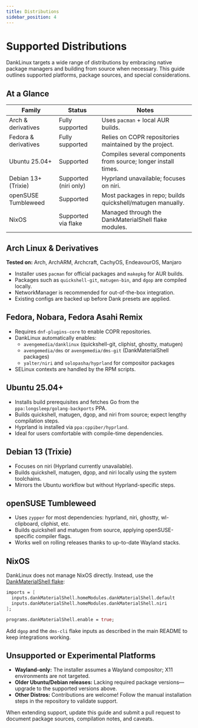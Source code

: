 ```yaml
---
title: Distributions
sidebar_position: 4
---
```


# Supported Distributions

DankLinux targets a wide range of distributions by embracing native package managers and building from source when necessary. This guide outlines supported platforms, package sources, and special considerations.

## At a Glance

| Family | Status | Notes |
| --- | --- | --- |
| Arch & derivatives | Fully supported | Uses `pacman` + local AUR builds. |
| Fedora & derivatives | Fully supported | Relies on COPR repositories maintained by the project. |
| Ubuntu 25.04+ | Supported | Compiles several components from source; longer install times. |
| Debian 13+ (Trixie) | Supported (niri only) | Hyprland unavailable; focuses on niri. |
| openSUSE Tumbleweed | Supported | Most packages in repo; builds quickshell/matugen manually. |
| NixOS | Supported via flake | Managed through the DankMaterialShell flake modules. |

## Arch Linux & Derivatives

**Tested on:** Arch, ArchARM, Archcraft, CachyOS, EndeavourOS, Manjaro

- Installer uses `pacman` for official packages and `makepkg` for AUR builds.
- Packages such as `quickshell-git`, `matugen-bin`, and `dgop` are compiled locally.
- NetworkManager is recommended for out-of-the-box integration.
- Existing configs are backed up before Dank presets are applied.

## Fedora, Nobara, Fedora Asahi Remix

- Requires `dnf-plugins-core` to enable COPR repositories.
- DankLinux automatically enables:
  - `avengemedia/danklinux` (quickshell-git, cliphist, ghostty, matugen)
  - `avengemedia/dms` or `avengemedia/dms-git` (DankMaterialShell packages)
  - `yalter/niri` and `solopasha/hyprland` for compositor packages
- SELinux contexts are handled by the RPM scripts.

## Ubuntu 25.04+

- Installs build prerequisites and fetches Go from the `ppa:longsleep/golang-backports` PPA.
- Builds quickshell, matugen, dgop, and niri from source; expect lengthy compilation steps.
- Hyprland is installed via `ppa:cppiber/hyprland`.
- Ideal for users comfortable with compile-time dependencies.

## Debian 13 (Trixie)

- Focuses on niri (Hyprland currently unavailable).
- Builds quickshell, matugen, dgop, and niri locally using the system toolchains.
- Mirrors the Ubuntu workflow but without Hyprland-specific steps.

## openSUSE Tumbleweed

- Uses `zypper` for most dependencies: hyprland, niri, ghostty, wl-clipboard, cliphist, etc.
- Builds quickshell and matugen from source, applying openSUSE-specific compiler flags.
- Works well on rolling releases thanks to up-to-date Wayland stacks.

## NixOS

DankLinux does not manage NixOS directly. Instead, use the [DankMaterialShell flake](https://github.com/AvengeMedia/DankMaterialShell/tree/master#nixos---via-home-manager):

```nix
imports = [
  inputs.dankMaterialShell.homeModules.dankMaterialShell.default
  inputs.dankMaterialShell.homeModules.dankMaterialShell.niri
];

programs.dankMaterialShell.enable = true;
```

Add `dgop` and the `dms-cli` flake inputs as described in the main README to keep integrations working.

## Unsupported or Experimental Platforms

- **Wayland-only:** The installer assumes a Wayland compositor; X11 environments are not targeted.
- **Older Ubuntu/Debian releases:** Lacking required package versions—upgrade to the supported versions above.
- **Other Distros:** Contributions are welcome! Follow the manual installation steps in the repository to validate support.

When extending support, update this guide and submit a pull request to document package sources, compilation notes, and caveats.

